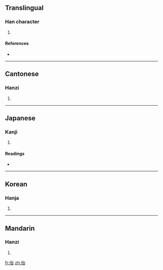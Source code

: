 ==Translingual==

===Han character===
{{Han char|rn=9|rad=人|as=05|sn=7|four=2326<sub>0</sub>|canj=人戈口 (OIR)}}

# {{defn|Han|sort=人05}}

====References====
* {{Han ref|kx=0097.160|dkj=00490|dj=0206.040|hdz=10141.040|uh=4F41|ud=20289|bh=CA64|bd=51812}}

----

==Cantonese==

===Hanzi===
{{yue-hanzi|jyut=|y=yi4}}

# {{defn|Cantonese|sort=人05}}

----

==Japanese==

===Kanji===
{{ja-kanji|grade=|rs=人05}}

# {{defn|Japanese|sort=人05}}

====Readings====
* {{ja-readings|on=[[あい]] (ai), [[い]] (i), [[ち]] (chi), [[し]] (shi), [[じ]] (ji), [[たい]] (tai)|kun=[[おろかなさま]] (orokanasama), [[おもう]] (omou)}}

----

==Korean==

===Hanja===
{{ko-hanja|hangeul=이|rv=i|mr=i}}

# {{defn|Korean|sort=人05}}

----

==Mandarin==

===Hanzi===
{{cmn-hanzi|pin=[[ǎi]] ([[ai3]]), [[chì]] ([[chi4]]), [[sì]] ([[si4]]), [[yǐ]] ([[yi3]])|wg=ai<sup>3</sup>, ch'ih<sup>4</sup>, ssu<sup>4</sup>, i<sup>3</sup>}}

# {{defn|Mandarin|sort=人05}}

[[fr:佁]]
[[zh:佁]]